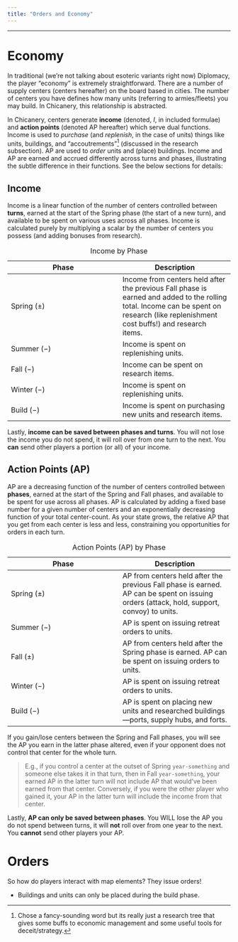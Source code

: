 ```yaml
---
title: "Orders and Economy"
---
```


------------------------------------------------------------------------

# Economy

In traditional (we're not talking about esoteric variants right now) Diplomacy, the player "economy" is extremely straightforward. There are a number of supply centers (centers hereafter) on the board based in cities. The number of centers you have defines how many units (referring to armies/fleets) you may build. In Chicanery, this relationship is abstracted.

In Chicanery, centers generate **income** (denoted, $I$, in included formulae) and **action points** (denoted AP hereafter) which serve dual functions. Income is used to *purchase* (and *replenish*, in the case of units) things like units, buildings, and "accoutrements"[^1] (discussed in the research subsection). AP are used to *order* units and (place) buildings. Income and AP are earned and accrued differently across turns and phases, illustrating the subtle difference in their functions. See the below sections for details:

[^1]: Chose a fancy-sounding word but its really just a research tree that gives some buffs to economic management and some useful tools for deceit/strategy.

## Income

Income is a linear function of the number of centers controlled between **turns**, earned at the start of the Spring phase (the start of a new turn), and available to be spent on various uses across all phases. Income is calculated purely by multiplying a scalar by the number of centers you possess (and adding bonuses from research).

| Phase | Description |
|------------------------------------|------------------------------------|
| Spring ($\pm$) | Income from centers held after the previous Fall phase is earned and added to the rolling total. Income can be spent on research (like replenishment cost buffs!) and research items. |
| Summer ($-$) | Income is spent on replenishing units. |
| Fall ($-$) | Income can be spent on research items. |
| Winter ($-$) | Income is spent on replenishing units. |
| Build ($-$) | Income is spent on purchasing new units and research items. |

: Income by Phase

Lastly, **income can be saved between phases and turns**. You will not lose the income you do not spend, it will roll over from one turn to the next. You **can** send other players a portion (or all) of your income.

## Action Points (AP)

AP are a decreasing function of the number of centers controlled between **phases**, earned at the start of the Spring and Fall phases, and available to be spent for use across all phases. AP is calculated by adding a fixed base number for a given number of centers and an exponentially decreasing function of your total center-count. As your state grows, the relative AP that you get from each center is less and less, constraining you opportunities for orders in each turn.

| Phase | Description |
|------------------------------------|------------------------------------|
| Spring ($\pm$) | AP from centers held after the previous Fall phase is earned. AP can be spent on issuing orders (attack, hold, support, convoy) to units. |
| Summer ($-$) | AP is spent on issuing retreat orders to units. |
| Fall ($\pm$) | AP from centers held after the Spring phase is earned. AP can be spent on issuing orders to units. |
| Winter ($-$) | AP is spent on issuing retreat orders to units. |
| Build ($-$) | AP is spent on placing new units and researched buildings—ports, supply hubs, and forts. |

: Action Points (AP) by Phase

If you gain/lose centers between the Spring and Fall phases, you will see the AP you earn in the latter phase altered, even if your opponent does not control that center for the whole turn.

> E.g., if you control a center at the outset of Spring `year-something` and someone else takes it in that turn, then in Fall `year-something`, your earned AP in the latter turn will not include AP that would've been earned from that center. Conversely, if you were the other player who gained it, your AP in the latter turn will include the income from that center.

Lastly, **AP can only be saved between phases**. You WILL lose the AP you do not spend between turns, it will **not** roll over from one year to the next. You **cannot** send other players your AP.

# Orders

So how do players interact with map elements? They issue orders!

-   Buildings and units can only be placed during the build phase.
